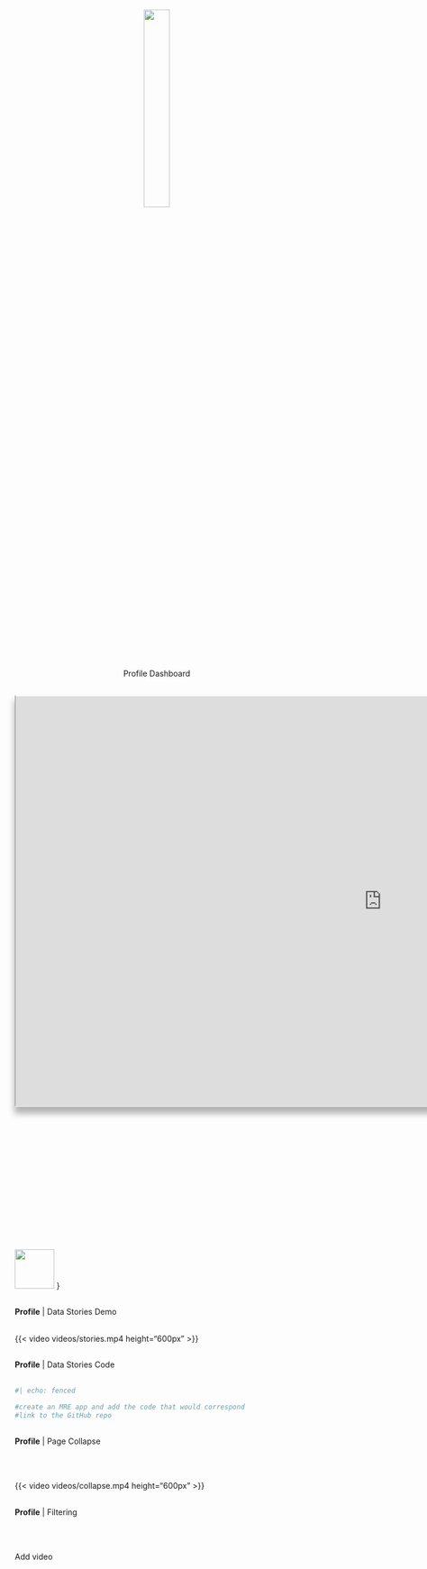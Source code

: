 <!-- Profile Dashboard Section Slide -->

#  {#profile-dashboard .background-title}

<center>![](images/users_slide.png){width="30%"} <br> [Profile Dashboard]{.section-header}</center>

<!-- Profile Demo Slide -->

##  {#profile-demo data-menu-title="The Profile Dashboard"}

```{=html}
<style>
    #wrap { width: 1730px; 
            height: 970px; 
            position:relative;}
    #frame { -ms-zoom: 0.75; 
             -webkit-transform: scale(0.75); 
             -webkit-transform-origin: 0 0;
             padding-left: -30px;
             box-shadow: 0px 14px 15px 2px rgba(0,0,0,.3);
             border-top: 2px solid white}
</style>
<div id="wrap">
<iframe id="frame" src="https://astho.shinyapps.io/profile/" width="100%" height="100%" ></iframe>
</div>
```
![](images/qr_code.png){.absolute fig-alt="QR Code to access dashboard" top="620" left="1255" width="70" height="70"} }

<!-- Profile Data Stories Video -->

##  {#profile-stories-demo data-menu-title="Data Stories Demo"}

[**Profile** \| Data Stories Demo]{.slide-header} <br> <br>

{{< video videos/stories.mp4 height="600px" >}}

<!-- Profile Data Stories Code -->

##  {#profile-stories-code data-menu-title="Data Stories Code"}

[**Profile** \| Data Stories Code]{.slide-header} <br> <br>

```r
#| echo: fenced

#create an MRE app and add the code that would correspond
#link to the GitHub repo

```

<!-- Profile Collapse Video -->

##  {#profile-collapse data-menu-title="Page Collapse"}

[**Profile** \| Page Collapse]{.slide-header}

<br> <br>

{{< video videos/collapse.mp4 height="600px" >}}

<!-- Profile Filter Video -->

##  {#profile-filter data-menu-title="Flex Filter"}

[**Profile** \| Filtering]{.slide-header}

<br> <br>

Add video
